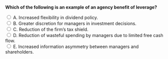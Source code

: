 ::: {.question-block}

<form onsubmit="event.preventDefault(); checkAnswer('module9_mcq_q6')" data-correct-answer="D">
<strong style="display: block;">Which of the following is an example of an agency benefit of leverage?</strong>

<label><input type="radio" name="module9_mcq_q6" value="A"> A. Increased flexibility in dividend policy.</label><br>
<label><input type="radio" name="module9_mcq_q6" value="B"> B. Greater discretion for managers in investment decisions.</label><br>
<label><input type="radio" name="module9_mcq_q6" value="C"> C. Reduction of the firm’s tax shield.</label><br>
<label><input type="radio" name="module9_mcq_q6" value="D"> D. Reduction of wasteful spending by managers due to limited free cash flow.</label><br>
<label><input type="radio" name="module9_mcq_q6" value="E"> E. Increased information asymmetry between managers and shareholders.</label><br>
</form>

<div id="feedback-module9_mcq_q6" class="feedback" data-status="" style="display:none;">
✅ D is correct. According to the free cash flow hypothesis, debt disciplines managers by reducing funds available for unproductive use.
</div>

:::
